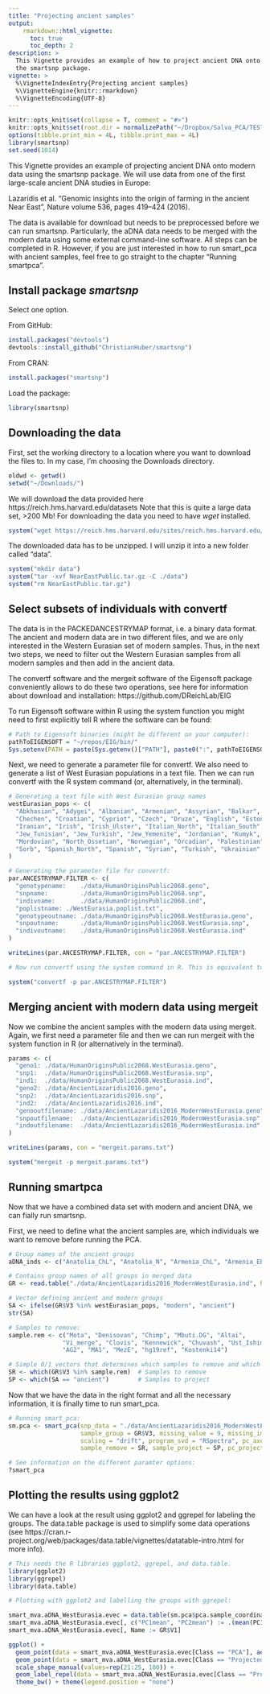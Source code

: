 ```yaml
---
title: "Projecting ancient samples"
output: 
    rmarkdown::html_vignette:
      toc: true
      toc_depth: 2
description: >
  This Vignette provides an example of how to project ancient DNA onto modern data using 
  the smartsnp package.
vignette: >
  %\VignetteIndexEntry{Projecting ancient samples}
  %\VignetteEngine{knitr::rmarkdown}
  %\VignetteEncoding{UTF-8}
---
```


```r
knitr::opts_knit$set(collapse = T, comment = "#>")
knitr::opts_knit$set(root.dir = normalizePath("~/Dropbox/Salva_PCA/TESTING/Lazaridis_2016"))
options(tibble.print_min = 4L, tibble.print_max = 4L)
library(smartsnp)
set.seed(1014)

```

This Vignette provides an example of projecting ancient DNA onto modern data using the smartsnp package. We will use data from one of the first large-scale ancient DNA studies in Europe:

Lazaridis et al. "Genomic insights into the origin of farming in the ancient Near East", Nature volume 536, pages 419–424 (2016).

The data is available for download but needs to be preprocessed before we can run smartsnp. Particularly, the aDNA data needs to be merged with the modern data using some external command-line software. All steps can be completed in R. However, if you are just interested in how to run smart_pca with ancient samples, feel free to go straight to the chapter "Running smartpca".

## Install package *smartsnp*

Select one option.

From GitHub:

```r
install.packages("devtools")
devtools::install_github("ChristianHuber/smartsnp")
```

From CRAN:

```r
install.packages("smartsnp")
```

Load the package:

```r
library(smartsnp)
```

## Downloading the data

First, set the working directory to a location where you want to download the files to. In my case, I'm choosing the Downloads directory.

```r
oldwd <- getwd()
setwd("~/Downloads/")
```

We will download the data provided here https://reich.hms.harvard.edu/datasets
Note that this is quite a large data set, >200 Mb!
For downloading the data you need to have *wget* installed.

```r
system("wget https://reich.hms.harvard.edu/sites/reich.hms.harvard.edu/files/inline-files/NearEastPublic.tar.gz")
```

The downloaded data has to be unzipped. I will unzip it into a new folder called "data".

```r
system("mkdir data")
system("tar -xvf NearEastPublic.tar.gz -C ./data")
system("rm NearEastPublic.tar.gz")
```


## Select subsets of individuals with convertf

The data is in the PACKEDANCESTRYMAP format, i.e. a binary data format. The ancient and modern data are in two different files, and we are only interested in the Western Eurasian set of modern samples. Thus, in the next two steps, we need to filter out the Western Eurasian samples from all modern samples and then add in the ancient data.

The convertf software and the mergeit software of the Eigensoft package conveniently allows to do these two operations, see here for information about download and installation:
https://github.com/DReichLab/EIG

To run Eigensoft software within R using the system function you might need to first explicitly tell R where the software can be found:

```r
# Path to Eigensoft binaries (might be different on your computer):
pathToEIGENSOFT = "~/repos/EIG/bin/"
Sys.setenv(PATH = paste(Sys.getenv()["PATH"], paste0(":", pathToEIGENSOFT), sep=""))
```

Next, we need to generate a parameter file for convertf. We also need to generate a list of West Eurasian populations in a text file. Then we can run convertf with the R system command (or, alternatively, in the terminal).

```r
# Generating a text file with West Eurasian group names
westEurasian_pops <- c(
  "Abkhasian", "Adygei", "Albanian", "Armenian", "Assyrian", "Balkar", "Basque", "BedouinA", "BedouinB", "Belarusian", "Bulgarian", "Canary_Islander", 
  "Chechen", "Croatian", "Cypriot", "Czech", "Druze", "English", "Estonian", "Finnish", "French", "Georgian", "German", "Greek", "Hungarian", "Icelandic", 
  "Iranian", "Irish", "Irish_Ulster", "Italian_North", "Italian_South", "Jew_Ashkenazi", "Jew_Georgian", "Jew_Iranian", "Jew_Iraqi", "Jew_Libyan", "Jew_Moroccan", 
  "Jew_Tunisian", "Jew_Turkish", "Jew_Yemenite", "Jordanian", "Kumyk", "Lebanese_Christian", "Lebanese", "Lebanese_Muslim", "Lezgin", "Lithuanian", "Maltese", 
  "Mordovian", "North_Ossetian", "Norwegian", "Orcadian", "Palestinian", "Polish", "Romanian", "Russian", "Sardinian", "Saudi", "Scottish", "Shetlandic", "Sicilian", 
  "Sorb", "Spanish_North", "Spanish", "Syrian", "Turkish", "Ukrainian"
)
```

```r

# Generating the parameter file for convertf:
par.ANCESTRYMAP.FILTER <- c(
  "genotypename:    ./data/HumanOriginsPublic2068.geno",
  "snpname:         ./data/HumanOriginsPublic2068.snp",
  "indivname:       ./data/HumanOriginsPublic2068.ind",
  "poplistname: ./WestEurasia.poplist.txt",
  "genotypeoutname: ./data/HumanOriginsPublic2068.WestEurasia.geno",
  "snpoutname:      ./data/HumanOriginsPublic2068.WestEurasia.snp",
  "indivoutname:    ./data/HumanOriginsPublic2068.WestEurasia.ind"
)

writeLines(par.ANCESTRYMAP.FILTER, con = "par.ANCESTRYMAP.FILTER")

# Now run convertf using the system command in R. This is equivalent to running the command in a terminal:

system("convertf -p par.ANCESTRYMAP.FILTER")
```

## Merging ancient with modern data using mergeit

Now we combine the ancient samples with the modern data using mergeit.
Again, we first need a parameter file and then we can run mergeit with the system function in R (or alternatively in the terminal).

```r
params <- c(
  "geno1: ./data/HumanOriginsPublic2068.WestEurasia.geno",
  "snp1:  ./data/HumanOriginsPublic2068.WestEurasia.snp",
  "ind1:  ./data/HumanOriginsPublic2068.WestEurasia.ind",
  "geno2: ./data/AncientLazaridis2016.geno",
  "snp2:  ./data/AncientLazaridis2016.snp",
  "ind2:  ./data/AncientLazaridis2016.ind",
  "genooutfilename: ./data/AncientLazaridis2016_ModernWestEurasia.geno",
  "snpoutfilename:  ./data/AncientLazaridis2016_ModernWestEurasia.snp",
  "indoutfilename:  ./data/AncientLazaridis2016_ModernWestEurasia.ind"
)

writeLines(params, con = "mergeit.params.txt")

system("mergeit -p mergeit.params.txt")
```

## Running smartpca

Now that we have a combined data set with modern and ancient DNA, we can fially run smartsnp.

First, we need to define what the ancient samples are, which individuals we want to remove before running the PCA.

```r
# Group names of the ancient groups
aDNA_inds <- c("Anatolia_ChL", "Anatolia_N", "Armenia_ChL", "Armenia_EBA", "Armenia_MLBA", "CHG", "EHG", "Europe_EN", "Europe_LNBA", "Europe_MNChL", "Iberia_BA", "Iran_ChL", "Iran_HotuIIIb", "Iran_LN", "Iran_N", "Levant_BA", "Levant_N", "Natufian", "SHG", "Steppe_EMBA", "Steppe_Eneolithic", "Steppe_IA", "Steppe_MLBA", "Switzerland_HG", "WHG")

# Contains group names of all groups in merged data
GR <- read.table("./data/AncientLazaridis2016_ModernWestEurasia.ind", header=F)

# Vector defining ancient and modern groups
SA <- ifelse(GR$V3 %in% westEurasian_pops, "modern", "ancient")
str(SA)

# Samples to remove:
sample.rem <- c("Mota", "Denisovan", "Chimp", "Mbuti.DG", "Altai", 
               "Vi_merge", "Clovis", "Kennewick", "Chuvash", "Ust_Ishim", 
               "AG2", "MA1", "MezE", "hg19ref", "Kostenki14")

# Simple 0/1 vectors that determines which samples to remove and which to use for PCA ordination or projection:
SR <- which(GR$V3 %in% sample.rem)  # Samples to remove
SP <- which(SA == "ancient")        # Samples to project
```

Now that we have the data in the right format and all the necessary information, it is finally time to run smart_pca.

```r
# Running smart_pca:
sm.pca <- smart_pca(snp_data = "./data/AncientLazaridis2016_ModernWestEurasia.geno",
                    sample_group = GR$V3, missing_value = 9, missing_impute = "mean",
                    scaling = "drift", program_svd = "RSpectra", pc_axes = 2, 
                    sample_remove = SR, sample_project = SP, pc_project = 1:2)

# See information on the different paramter options: 
?smart_pca
```

## Plotting the results using ggplot2

We can have a look at the result using ggplot2 and ggrepel for labeling the groups. The data.table package is used to simplify some data operations (see https://cran.r-project.org/web/packages/data.table/vignettes/datatable-intro.html for more info).

```r
# This needs the R libraries ggplot2, ggrepel, and data.table.
library(ggplot2)
library(ggrepel)
library(data.table)

# Plotting with ggplot2 and labelling the groups with ggrepel:

smart_mva.aDNA_WestEurasia.evec = data.table(sm.pca$pca.sample_coordinates)
smart_mva.aDNA_WestEurasia.evec[, c("PC1mean", "PC2mean") := .(mean(PC1), mean(PC2)), Group]
smart_mva.aDNA_WestEurasia.evec[, Name := GR$V1]

ggplot() + 
  geom_point(data = smart_mva.aDNA_WestEurasia.evec[Class == "PCA"], aes(-PC1, PC2), col="grey", alpha=0.5) +
  geom_point(data = smart_mva.aDNA_WestEurasia.evec[Class == "Projected" ], aes(-PC1, PC2, fill=Group, shape=Group), size=3) +
  scale_shape_manual(values=rep(21:25, 100)) +
  geom_label_repel(data = smart_mva.aDNA_WestEurasia.evec[Class == "Projected",.SD[1], Group], aes(-PC1mean, PC2mean, label=Group, col=Group), alpha=0.7, segment.color="NA") +
  theme_bw() + theme(legend.position = "none")

```









